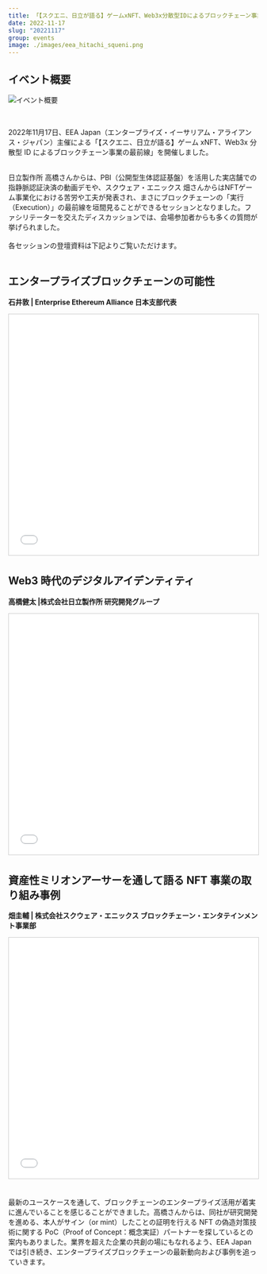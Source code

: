 ```yaml
---
title: 「【スクエニ、日立が語る】ゲームxNFT、Web3x分散型IDによるブロックチェーン事業の最前線」を開催しました
date: 2022-11-17
slug: "20221117"
group: events
image: ./images/eea_hitachi_squeni.png
---
```


## イベント概要

![イベント概要](./images/eea_hitachi_squeni.png)

<br />

2022年11月17日、EEA Japan（エンタープライズ・イーサリアム・アライアンス・ジャパン）主催による「【スクエニ、日立が語る】ゲーム xNFT、Web3x 分散型 ID によるブロックチェーン事業の最前線」を開催しました。

<br />
日立製作所 高橋さんからは、PBI（公開型生体認証基盤）を活用した実店舗での指静脈認証決済の動画デモや、スクウェア・エニックス
畑さんからはNFTゲーム事業化における苦労や工夫が発表され、まさにブロックチェーンの「実行（Execution）」の最前線を垣間見ることができるセッションとなりました。ファシリテーターを交えたディスカッションでは、会場参加者からも多くの質問が挙げられました。
<br />
<br />
各セッションの登壇資料は下記よりご覧いただけます。
<br />
<br />

## エンタープライズブロックチェーンの可能性

**石井敦 | Enterprise Ethereum Alliance 日本支部代表**

<iframe
  src="//www.slideshare.net/slideshow/embed_code/key/3xJqYQhZzKofvd"
  width="595"
  height="485"
  frameborder="0"
  marginwidth="0"
  marginheight="0"
  scrolling="no"
  style="border:1px solid #CCC; border-width:1px; margin-bottom:5px; max-width: 100%;"
  allowfullscreen
>
  {" "}
</iframe>

## Web3 時代のデジタルアイデンティティ

**高橋健太 |株式会社日立製作所 研究開発グループ**

<iframe
  src="//www.slideshare.net/slideshow/embed_code/key/tGl9AHR8GQF17u"
  width="595"
  height="485"
  frameborder="0"
  marginwidth="0"
  marginheight="0"
  scrolling="no"
  style="border:1px solid #CCC; border-width:1px; margin-bottom:5px; max-width: 100%;"
  allowfullscreen
>
  {" "}
</iframe>

## 資産性ミリオンアーサーを通して語る NFT 事業の取り組み事例

**畑圭輔 | 株式会社スクウェア・エニックス ブロックチェーン・エンタテインメント事業部**

<iframe
  src="//www.slideshare.net/slideshow/embed_code/key/IUHaRBxHrtsekb"
  width="595"
  height="485"
  frameborder="0"
  marginwidth="0"
  marginheight="0"
  scrolling="no"
  style="border:1px solid #CCC; border-width:1px; margin-bottom:5px; max-width: 100%;"
  allowfullscreen
>
  {" "}
</iframe>

<br />
<br />

最新のユースケースを通して、ブロックチェーンのエンタープライズ活用が着実に進んでいることを感じることができました。高橋さんからは、同社が研究開発を進める、本人がサイン（or mint）したことの証明を行える NFT の偽造対策技術に関する PoC（Proof of Concept：概念実証）パートナーを探しているとの案内もありました。業界を超えた企業の共創の場にもなれるよう、EEA Japan では引き続き、エンタープライズブロックチェーンの最新動向および事例を追っていきます。
